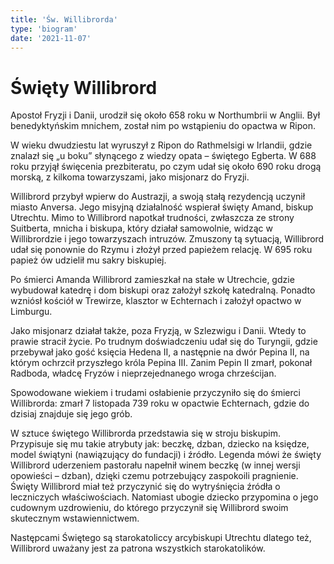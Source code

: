 ```yaml
---
title: 'Św. Willibrorda'
type: 'biogram'
date: '2021-11-07'
---
```


# Święty Willibrord

<div class="space-y-2 font-light">

<p className="dropcap">Apostoł Fryzji i Danii, urodził się około 658 roku w Northumbrii   w Anglii. Był benedyktyńskim mnichem, został nim po wstąpieniu do opactwa w Ripon.</p>

W wieku dwudziestu lat wyruszył z Ripon do Rathmelsigi w Irlandii, gdzie znalazł się „u boku” słynącego z wiedzy opata – świętego Egberta. W 688 roku przyjął święcenia prezbiteratu, po czym udał się około 690 roku drogą morską, z kilkoma towarzyszami, jako misjonarz do Fryzji.

Willibrord przybył wpierw do Austrazji, a swoją stałą rezydencją uczynił miasto Anversa. Jego misyjną działalność wspierał święty Amand, biskup Utrechtu. Mimo to Willibrord napotkał trudności, zwłaszcza ze strony Suitberta, mnicha i biskupa, który działał samowolnie, widząc w Willibrordzie i jego towarzyszach intruzów. Zmuszony tą sytuacją, Willibrord udał się ponownie do Rzymu i złożył przed papieżem relację. W 695 roku papież ów udzielił mu sakry biskupiej.

Po śmierci Amanda Willibrord zamieszkał na stałe w Utrechcie, gdzie wybudował katedrę i dom biskupi oraz założył szkołę katedralną. Ponadto wzniósł kościół w Trewirze, klasztor w Echternach i założył opactwo w Limburgu.

Jako misjonarz działał także, poza Fryzją, w Szlezwigu i Danii. Wtedy to prawie stracił życie. Po trudnym doświadczeniu udał się do Turyngii, gdzie przebywał jako gość księcia Hedena II, a następnie na dwór Pepina II, na którym ochrzcił przyszłego króla Pepina III. Zanim Pepin II zmarł, pokonał Radboda, władcę Fryzów i nieprzejednanego wroga chrześcijan.

Spowodowane wiekiem i trudami osłabienie przyczyniło się do śmierci Willibrorda: zmarł 7 listopada 739 roku w opactwie Echternach, gdzie do dzisiaj znajduje się jego grób.

W sztuce świętego Willibrorda przedstawia się w stroju biskupim. Przypisuje się mu takie atrybuty jak: beczkę, dzban, dziecko na księdze, model świątyni (nawiązujący do fundacji) i źródło. Legenda mówi że święty Willibrord uderzeniem pastorału napełnił winem beczkę (w innej wersji opowieści – dzban), dzięki czemu potrzebujący zaspokoili pragnienie. Święty Willibrord miał też przyczynić się do wytryśnięcia źródła o leczniczych właściwościach. Natomiast ubogie dziecko przypomina o jego cudownym uzdrowieniu, do którego przyczynił się Willibrord swoim skutecznym wstawiennictwem.

Następcami Świętego są starokatoliccy arcybiskupi Utrechtu dlatego też, Willibrord uważany jest za patrona wszystkich starokatolików.

</div>
